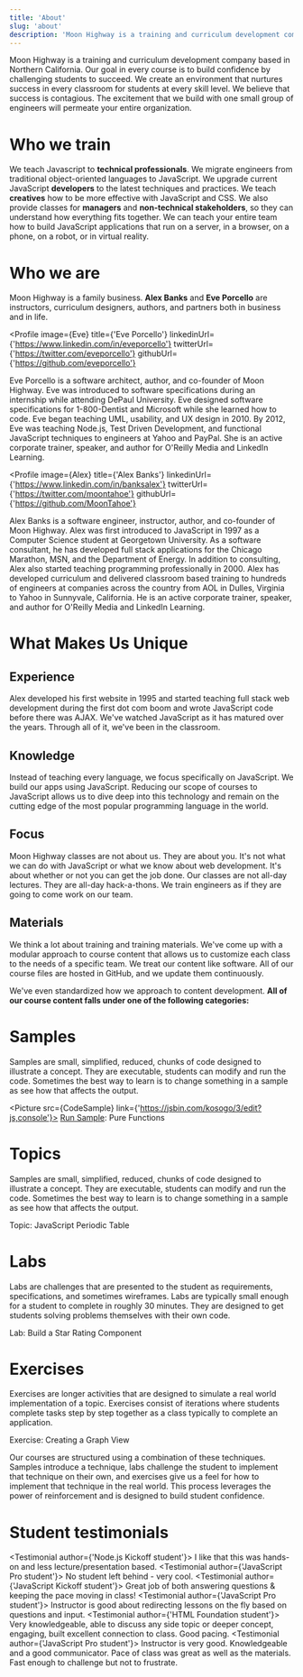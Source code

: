 ```yaml
---
title: 'About'
slug: 'about'
description: 'Moon Highway is a training and curriculum development company based in Northern California. Our goal in every course is to build confidence by challenging students to succeed. We create an environment that nurtures success in every classroom for students at every skill level. We believe that success is contagious. The excitement that we build with one small group of engineers will permeate your entire organization.'
---
```





Moon Highway is a training and curriculum development company based
in Northern California. Our goal in every course is to build confidence by
challenging students to succeed. We create an environment that nurtures
success in every classroom for students at every skill level. We believe
that success is contagious. The excitement that we build with one small
group of engineers will permeate your entire organization.

# Who we train

We teach Javascript to **technical professionals**. We migrate engineers from
traditional object-oriented languages to JavaScript. We upgrade current
JavaScript **developers** to the latest techniques and practices. We teach
**creatives** how to be more effective with JavaScript and CSS. We also provide
classes for **managers** and **non-technical stakeholders**, so they can understand
how everything fits together. We can teach your entire team how to build
JavaScript applications that run on a server, in a browser, on a phone, on a
robot, or in virtual reality.

# Who we are

Moon Highway is a family business. **Alex Banks** and **Eve Porcello** are instructors,
curriculum designers, authors, and partners both in business and in life.

<Profile
  image={Eve}
  title={'Eve Porcello'}
  linkedinUrl={'https://www.linkedin.com/in/eveporcello'}
  twitterUrl={'https://twitter.com/eveporcello'}
  githubUrl={'https://github.com/eveporcello'}
>
  Eve Porcello is a software architect, author, and co-founder of Moon Highway.
  Eve was introduced to software specifications during an internship while
  attending DePaul University. Eve designed software specifications for
  1-800-Dentist and Microsoft while she learned how to code. Eve began teaching
  UML, usability, and UX design in 2010. By 2012, Eve was teaching Node.js, Test
  Driven Development, and functional JavaScript techniques to engineers at Yahoo
  and PayPal. She is an active corporate trainer, speaker, and author for
  O'Reilly Media and LinkedIn Learning.
</Profile>

<Profile
  image={Alex}
  title={'Alex Banks'}
  linkedinUrl={'https://www.linkedin.com/in/banksalex'}
  twitterUrl={'https://twitter.com/moontahoe'}
  githubUrl={'https://github.com/MoonTahoe'}
>
  Alex Banks is a software engineer, instructor, author, and co-founder of Moon
  Highway. Alex was first introduced to JavaScript in 1997 as a Computer Science
  student at Georgetown University. As a software consultant, he has developed
  full stack applications for the Chicago Marathon, MSN, and the Department of
  Energy. In addition to consulting, Alex also started teaching programming
  professionally in 2000. Alex has developed curriculum and delivered classroom
  based training to hundreds of engineers at companies across the country from
  AOL in Dulles, Virginia to Yahoo in Sunnyvale, California. He is an active
  corporate trainer, speaker, and author for O'Reilly Media and LinkedIn
  Learning.
</Profile>

# What Makes Us Unique

## Experience

Alex developed his first website in 1995 and started teaching full stack web
development during the first dot com boom and wrote JavaScript code before
there was AJAX. We've watched JavaScript as it has matured over the years.
Through all of it, we've been in the classroom.

## Knowledge

Instead of teaching every language, we focus specifically on JavaScript.
We build our apps using JavaScript. Reducing our scope of courses to
JavaScript allows us to dive deep into this technology and remain on the
cutting edge of the most popular programming language in the world.

## Focus

Moon Highway classes are not about us. They are about you. It's not what
we can do with JavaScript or what we know about web development. It's
about whether or not you can get the job done. Our classes are not all-day
lectures. They are all-day hack-a-thons. We train engineers as if they are
going to come work on our team.

## Materials

We think a lot about training and training materials. We've come up with a
modular approach to course content that allows us to customize each class
to the needs of a specific team. We treat our content like software. All of
our course files are hosted in GitHub, and we update them continuously.

We've even standardized how we approach to content development.
**All of our course content falls under one of the following categories:**

# Samples

Samples are small, simplified, reduced, chunks of code designed to illustrate a
concept. They are executable, students can modify and run the code. Sometimes
the best way to learn is to change something in a sample as see how that affects
the output.

<Picture src={CodeSample} link={'https://jsbin.com/kosogo/3/edit?js,console'}>
  [Run Sample](https://jsbin.com/kosogo/3/edit?js,console): Pure Functions
</Picture>

# Topics

Samples are small, simplified, reduced, chunks of code designed to illustrate a
concept. They are executable, students can modify and run the code. Sometimes
the best way to learn is to change something in a sample as see how that affects
the output.

<Picture src={Topics}>Topic: JavaScript Periodic Table</Picture>

# Labs

Labs are challenges that are presented to the student as requirements, specifications,
and sometimes wireframes. Labs are typically small enough for a student to complete in
roughly 30 minutes. They are designed to get students solving problems themselves with
their own code.

<Picture src={Labs}>Lab: Build a Star Rating Component</Picture>

# Exercises

Exercises are longer activities that are designed to simulate a real world implementation
of a topic. Exercises consist of iterations where students complete tasks step by step
together as a class typically to complete an application.

<Picture src={Exercises}>Exercise: Creating a Graph View</Picture>

Our courses are structured using a combination of these techniques. Samples introduce a
technique, labs challenge the student to implement that technique on their own, and
exercises give us a feel for how to implement that technique in the real world. This
process leverages the power of reinforcement and is designed to build student confidence.

# Student testimonials

<Testimonial author={'Node.js Kickoff student'}>
  I like that this was hands-on and less lecture/presentation based.
</Testimonial>
<Testimonial author={'JavaScript Pro student'}>
  No student left behind - very cool.
</Testimonial>
<Testimonial author={'JavaScript Kickoff student'}>
  Great job of both answering questions & keeping the pace moving in class!
</Testimonial>
<Testimonial author={'JavaScript Pro student'}>
  Instructor is good about redirecting lessons on the fly based on questions and input.
</Testimonial>
<Testimonial author={'HTML Foundation student'}>
Very knowledgeable, able to discuss any side topic or deeper concept, engaging, built excellent connection to class. Good pacing.
</Testimonial>
<Testimonial author={'JavaScript Pro student'}>
Instructor is very good. Knowledgeable and a good communicator. Pace of class was great as well as the materials. Fast enough to challenge but not to frustrate. 
</Testimonial>
